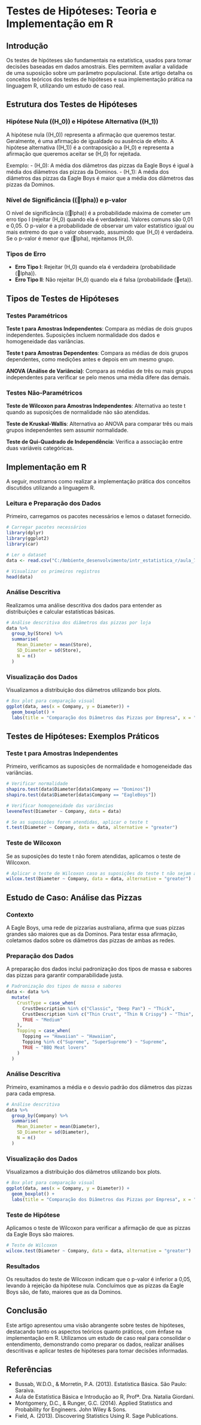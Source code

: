 
# Testes de Hipóteses: Teoria e Implementação em R

## Introdução

Os testes de hipóteses são fundamentais na estatística, usados para tomar decisões baseadas em dados amostrais. Eles permitem avaliar a validade de uma suposição sobre um parâmetro populacional. Este artigo detalha os conceitos teóricos dos testes de hipóteses e sua implementação prática na linguagem R, utilizando um estudo de caso real.

## Estrutura dos Testes de Hipóteses

### Hipótese Nula (\(H_0\)) e Hipótese Alternativa (\(H_1\))

A hipótese nula (\(H_0\)) representa a afirmação que queremos testar. Geralmente, é uma afirmação de igualdade ou ausência de efeito. A hipótese alternativa (\(H_1\)) é a contraposição a \(H_0\) e representa a afirmação que queremos aceitar se \(H_0\) for rejeitada.

Exemplo:
- \(H_0\): A média dos diâmetros das pizzas da Eagle Boys é igual à média dos diâmetros das pizzas da Dominos.
- \(H_1\): A média dos diâmetros das pizzas da Eagle Boys é maior que a média dos diâmetros das pizzas da Dominos.

### Nível de Significância (\(lpha\)) e p-valor

O nível de significância (\(lpha\)) é a probabilidade máxima de cometer um erro tipo I (rejeitar \(H_0\) quando ela é verdadeira). Valores comuns são 0,01 e 0,05. O p-valor é a probabilidade de observar um valor estatístico igual ou mais extremo do que o valor observado, assumindo que \(H_0\) é verdadeira. Se o p-valor é menor que \(lpha\), rejeitamos \(H_0\).

### Tipos de Erro

- **Erro Tipo I**: Rejeitar \(H_0\) quando ela é verdadeira (probabilidade \(lpha\)).
- **Erro Tipo II**: Não rejeitar \(H_0\) quando ela é falsa (probabilidade \(eta\)).

## Tipos de Testes de Hipóteses

### Testes Paramétricos

**Teste t para Amostras Independentes**: Compara as médias de dois grupos independentes. Suposições incluem normalidade dos dados e homogeneidade das variâncias.

**Teste t para Amostras Dependentes**: Compara as médias de dois grupos dependentes, como medições antes e depois em um mesmo grupo.

**ANOVA (Análise de Variância)**: Compara as médias de três ou mais grupos independentes para verificar se pelo menos uma média difere das demais.

### Testes Não-Paramétricos

**Teste de Wilcoxon para Amostras Independentes**: Alternativa ao teste t quando as suposições de normalidade não são atendidas.

**Teste de Kruskal-Wallis**: Alternativa ao ANOVA para comparar três ou mais grupos independentes sem assumir normalidade.

**Teste de Qui-Quadrado de Independência**: Verifica a associação entre duas variáveis categóricas.

## Implementação em R

A seguir, mostramos como realizar a implementação prática dos conceitos discutidos utilizando a linguagem R.

### Leitura e Preparação dos Dados

Primeiro, carregamos os pacotes necessários e lemos o dataset fornecido.

```r
# Carregar pacotes necessários
library(dplyr)
library(ggplot2)
library(car)

# Ler o dataset
data <- read.csv("C:/Ambiente_desenvolvimento/intr_estatistica_r/aula_7/pizzasize.csv")

# Visualizar os primeiros registros
head(data)
```

### Análise Descritiva

Realizamos uma análise descritiva dos dados para entender as distribuições e calcular estatísticas básicas.

```r
# Análise descritiva dos diâmetros das pizzas por loja
data %>%
  group_by(Store) %>%
  summarise(
    Mean_Diameter = mean(Store),
    SD_Diameter = sd(Store),
    N = n()
  )
```

### Visualização dos Dados

Visualizamos a distribuição dos diâmetros utilizando box plots.

```r
# Box plot para comparação visual
ggplot(data, aes(x = Company, y = Diameter)) +
  geom_boxplot() +
  labs(title = "Comparação dos Diâmetros das Pizzas por Empresa", x = "Empresa", y = "Diâmetro (cm)")
```

## Testes de Hipóteses: Exemplos Práticos

### Teste t para Amostras Independentes

Primeiro, verificamos as suposições de normalidade e homogeneidade das variâncias.

```r
# Verificar normalidade
shapiro.test(data$Diameter[data$Company == "Dominos"])
shapiro.test(data$Diameter[data$Company == "EagleBoys"])

# Verificar homogeneidade das variâncias
leveneTest(Diameter ~ Company, data = data)

# Se as suposições forem atendidas, aplicar o teste t
t.test(Diameter ~ Company, data = data, alternative = "greater")
```

### Teste de Wilcoxon

Se as suposições do teste t não forem atendidas, aplicamos o teste de Wilcoxon.

```r
# Aplicar o teste de Wilcoxon caso as suposições do teste t não sejam atendidas
wilcox.test(Diameter ~ Company, data = data, alternative = "greater")
```

## Estudo de Caso: Análise das Pizzas

### Contexto

A Eagle Boys, uma rede de pizzarias australiana, afirma que suas pizzas grandes são maiores que as da Dominos. Para testar essa afirmação, coletamos dados sobre os diâmetros das pizzas de ambas as redes.

### Preparação dos Dados

A preparação dos dados inclui padronização dos tipos de massa e sabores das pizzas para garantir comparabilidade justa.

```r
# Padronização dos tipos de massa e sabores
data <- data %>%
  mutate(
    CrustType = case_when(
      CrustDescription %in% c("Classic", "Deep Pan") ~ "Thick",
      CrustDescription %in% c("Thin Crust", "Thin N Crispy") ~ "Thin",
      TRUE ~ "Medium"
    ),
    Topping = case_when(
      Topping == "Hawaiian" ~ "Hawaiian",
      Topping %in% c("Supreme", "SuperSupremo") ~ "Supreme",
      TRUE ~ "BBQ Meat lovers"
    )
  )
```

### Análise Descritiva

Primeiro, examinamos a média e o desvio padrão dos diâmetros das pizzas para cada empresa.

```r
# Análise descritiva
data %>%
  group_by(Company) %>%
  summarise(
    Mean_Diameter = mean(Diameter),
    SD_Diameter = sd(Diameter),
    N = n()
  )
```

### Visualização dos Dados

Visualizamos a distribuição dos diâmetros utilizando box plots.

```r
# Box plot para comparação visual
ggplot(data, aes(x = Company, y = Diameter)) +
  geom_boxplot() +
  labs(title = "Comparação dos Diâmetros das Pizzas por Empresa", x = "Empresa", y = "Diâmetro (cm)")
```

### Teste de Hipótese

Aplicamos o teste de Wilcoxon para verificar a afirmação de que as pizzas da Eagle Boys são maiores.

```r
# Teste de Wilcoxon
wilcox.test(Diameter ~ Company, data = data, alternative = "greater")
```

### Resultados

Os resultados do teste de Wilcoxon indicam que o p-valor é inferior a 0,05, levando à rejeição da hipótese nula. Concluímos que as pizzas da Eagle Boys são, de fato, maiores que as da Dominos.

## Conclusão

Este artigo apresentou uma visão abrangente sobre testes de hipóteses, destacando tanto os aspectos teóricos quanto práticos, com ênfase na implementação em R. Utilizamos um estudo de caso real para consolidar o entendimento, demonstrando como preparar os dados, realizar análises descritivas e aplicar testes de hipóteses para tomar decisões informadas.

## Referências

- Bussab, W.D.O., & Morretin, P.A. (2013). Estatística Básica. São Paulo: Saraiva.
- Aula de Estatística Básica e Introdução ao R, Profª. Dra. Natalia Giordani.
- Montgomery, D.C., & Runger, G.C. (2014). Applied Statistics and Probability for Engineers. John Wiley & Sons.
- Field, A. (2013). Discovering Statistics Using R. Sage Publications.
